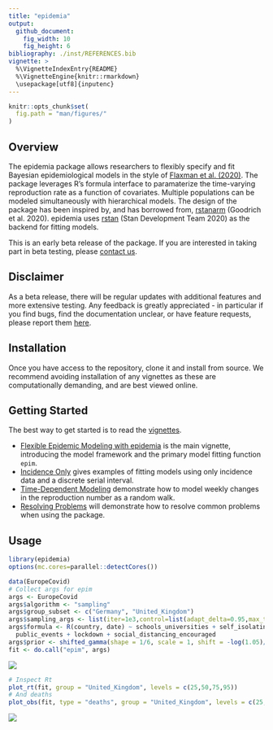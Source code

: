 ```yaml
---
title: "epidemia"
output: 
  github_document:
    fig_width: 10
    fig_height: 6
bibliography: ./inst/REFERENCES.bib
vignette: >
  %\VignetteIndexEntry{README}
  %\VignetteEngine{knitr::rmarkdown}
  \usepackage[utf8]{inputenc}
---
```


```r
knitr::opts_chunk$set(
  fig.path = "man/figures/"
)
```

## Overview

The epidemia package allows researchers to flexibly specify and fit
Bayesian epidemiological models in the style of [Flaxman et al. (2020)](https://www.nature.com/articles/s41586-020-2405-7).
The package leverages R’s formula interface to paramaterize the
time-varying reproduction rate as a function of covariates. Multiple
populations can be modeled simultaneously with hierarchical models. The
design of the package has been inspired by, and has borrowed from,
[rstanarm](https://mc-stan.org/rstanarm/) (Goodrich et al. 2020).
epidemia uses [rstan](https://mc-stan.org/rstan/) (Stan Development Team
2020) as the backend for fitting models.

This is an early beta release of the package. If you are interested in 
taking part in beta testing, please [contact us](mailto:james.scott15@imperial.ac.uk).

## Disclaimer

As a beta release, there will be regular
updates with additional features and more extensive testing. Any
feedback is greatly appreciated - in particular if you find bugs, find
the documentation unclear, or have feature requests, please report them
[here](https://github.com/ImperialCollegeLondon/epidemia/issues).

## Installation
Once you have access to the repository, clone it and install from source. 
We recommend avoiding
installation of any vignettes as these are computationally demanding,
and are best viewed online.

## Getting Started

The best way to get started is to read the
[vignettes](articles/index.html).

  - [Flexible Epidemic Modeling with
    epidemia](articles/introduction.html) is the main vignette,
    introducing the model framework and the primary model fitting
    function `epim`.
  - [Incidence Only](articles/IncidenceOnly.html) gives examples of
    fitting models using only incidence data and a discrete serial
    interval.
  - [Time-Dependent Modeling](articles/TimeDependentR.html) demonstrate
    how to model weekly changes in the reproduction number as a random
    walk.
  - [Resolving Problems](articles/ResolvingProblems.htm) will demonstrate how to resolve common problems when using the package.
  

## Usage

```r
library(epidemia)
options(mc.cores=parallel::detectCores())

data(EuropeCovid)
# Collect args for epim
args <- EuropeCovid
args$algorithm <- "sampling"
args$group_subset <- c("Germany", "United_Kingdom")
args$sampling_args <- list(iter=1e3,control=list(adapt_delta=0.95,max_treedepth=15),seed=12345)
args$formula <- R(country, date) ~ schools_universities + self_isolating_if_ill +
  public_events + lockdown + social_distancing_encouraged
args$prior <- shifted_gamma(shape = 1/6, scale = 1, shift = -log(1.05)/6)
fit <- do.call("epim", args)
```

![](man/figures/plot-1.png)


```r
# Inspect Rt
plot_rt(fit, group = "United_Kingdom", levels = c(25,50,75,95))
# And deaths
plot_obs(fit, type = "deaths", group = "United_Kingdom", levels = c(25,50,75,95))
```
![](man/figures/plot-2.png)



